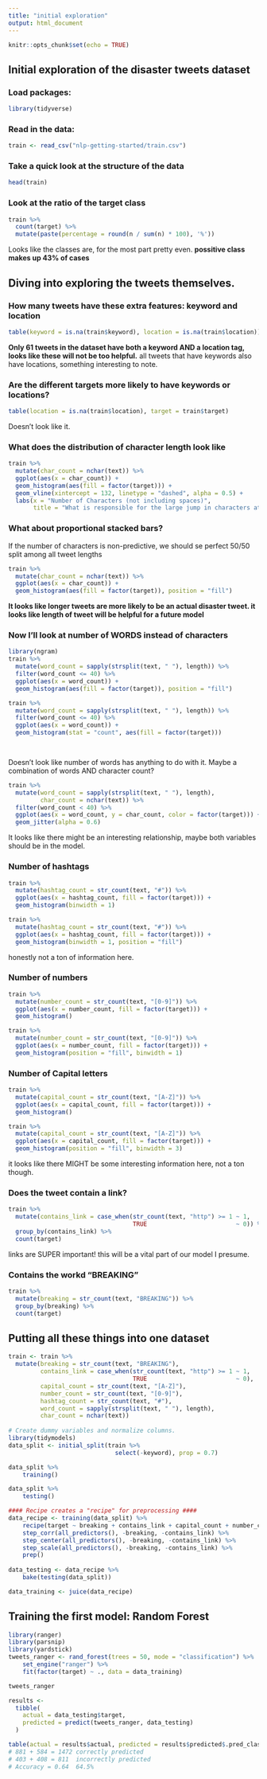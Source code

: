 ```yaml
---
title: "initial exploration"
output: html_document
---
```


```r
knitr::opts_chunk$set(echo = TRUE)
```

## Initial exploration of the disaster tweets dataset

### Load packages:
```r
library(tidyverse)
```



### Read in the data: 
```r
train <- read_csv("nlp-getting-started/train.csv")
```

### Take a quick look at the structure of the data
```r
head(train)
```


### Look at the ratio of the target class 
```r
train %>%
  count(target) %>%
  mutate(paste(percentage = round(n / sum(n) * 100), '%'))

```
Looks like the classes are, for the most part pretty even. **possitive class makes up 43% of cases**



## Diving into exploring the tweets themselves. 
### How many tweets have these extra features: keyword and location
```r
table(keyword = is.na(train$keyword), location = is.na(train$location))
```
**Only 61 tweets in the dataset have both a keyword AND a location tag, looks like these will not be too helpful.** all tweets that have keywords also have locations, something interesting to note. 

### Are the different targets more likely to have keywords or locations?
```r
table(location = is.na(train$location), target = train$target)
```
Doesn't look like it.

### What does the distribution of character length look like
```r
train %>%
  mutate(char_count = nchar(text)) %>%
  ggplot(aes(x = char_count)) + 
  geom_histogram(aes(fill = factor(target))) + 
  geom_vline(xintercept = 132, linetype = "dashed", alpha = 0.5) + 
  labs(x = "Number of Characters (not including spaces)",
       title = "What is responsible for the large jump in characters at 132?")
```
### What about proportional stacked bars?
If the number of characters is non-predictive, we should se perfect 50/50 split among all tweet lengths
```r
train %>%
  mutate(char_count = nchar(text)) %>%
  ggplot(aes(x = char_count)) + 
  geom_histogram(aes(fill = factor(target)), position = "fill")

```
**It looks like longer tweets are more likely to be an actual disaster tweet. it looks like length of tweet will be helpful for a future model ** 


### Now I'll look at number of WORDS instead of characters 
```r
library(ngram)
train %>%
  mutate(word_count = sapply(strsplit(text, " "), length)) %>%
  filter(word_count <= 40) %>%
  ggplot(aes(x = word_count)) + 
  geom_histogram(aes(fill = factor(target)), position = "fill")

train %>%
  mutate(word_count = sapply(strsplit(text, " "), length)) %>%
  filter(word_count <= 40) %>%
  ggplot(aes(x = word_count)) + 
  geom_histogram(stat = "count", aes(fill = factor(target)))

 

```

Doesn't look like number of words has anything to do with it. Maybe a combination of words AND character count?

```r
train %>%
  mutate(word_count = sapply(strsplit(text, " "), length),
         char_count = nchar(text)) %>%
  filter(word_count < 40) %>%
  ggplot(aes(x = word_count, y = char_count, color = factor(target))) + 
  geom_jitter(alpha = 0.6)
```
It looks like there might be an interesting relationship, maybe both variables should be in the model. 

### Number of hashtags 
```r
train %>%
  mutate(hashtag_count = str_count(text, "#")) %>%
  ggplot(aes(x = hashtag_count, fill = factor(target))) + 
  geom_histogram(binwidth = 1)

train %>%
  mutate(hashtag_count = str_count(text, "#")) %>%
  ggplot(aes(x = hashtag_count, fill = factor(target))) + 
  geom_histogram(binwidth = 1, position = "fill")
```
honestly not a ton of information here.

### Number of numbers 
```r
train %>%
  mutate(number_count = str_count(text, "[0-9]")) %>%
  ggplot(aes(x = number_count, fill = factor(target))) + 
  geom_histogram()

train %>%
  mutate(number_count = str_count(text, "[0-9]")) %>%
  ggplot(aes(x = number_count, fill = factor(target))) + 
  geom_histogram(position = "fill", binwidth = 1)
```

### Number of Capital letters 
```r
train %>%
  mutate(capital_count = str_count(text, "[A-Z]")) %>%
  ggplot(aes(x = capital_count, fill = factor(target))) + 
  geom_histogram() 

train %>%
  mutate(capital_count = str_count(text, "[A-Z]")) %>%
  ggplot(aes(x = capital_count, fill = factor(target))) + 
  geom_histogram(position = "fill", binwidth = 3) 
```
it looks like there MIGHT be some interesting information here, not a ton though. 


### Does the tweet contain a link? 
```r
train %>%
  mutate(contains_link = case_when(str_count(text, "http") >= 1 ~ 1,
                                   TRUE                         ~ 0)) %>%
  group_by(contains_link) %>%
  count(target)


```
links are SUPER important! this will be a vital part of our model I presume. 


### Contains the workd "BREAKING"
```r
train %>%
  mutate(breaking = str_count(text, "BREAKING")) %>%
  group_by(breaking) %>%
  count(target)

```

## Putting all these things into one dataset 
```r

train <- train %>%
  mutate(breaking = str_count(text, "BREAKING"),
         contains_link = case_when(str_count(text, "http") >= 1 ~ 1,
                                   TRUE                         ~ 0),
         capital_count = str_count(text, "[A-Z]"),
         number_count = str_count(text, "[0-9]"),
         hashtag_count = str_count(text, "#"),
         word_count = sapply(strsplit(text, " "), length),
         char_count = nchar(text))
  
# Create dummy variables and normalize columns.
library(tidymodels)
data_split <- initial_split(train %>%
                              select(-keyword), prop = 0.7)

data_split %>%  
    training()

data_split %>%
    testing()

#### Recipe creates a "recipe" for preprocessing ####
data_recipe <- training(data_split) %>%                
    recipe(target ~ breaking + contains_link + capital_count + number_count + hashtag_count) %>% 
    step_corr(all_predictors(), -breaking, -contains_link) %>%                
    step_center(all_predictors(), -breaking, -contains_link) %>% 
    step_scale(all_predictors(), -breaking, -contains_link) %>%   
    prep()
  
data_testing <- data_recipe %>%
    bake(testing(data_split))

data_training <- juice(data_recipe)
```

## Training the first model: Random Forest
```r
library(ranger)
library(parsnip)
library(yardstick)
tweets_ranger <- rand_forest(trees = 50, mode = "classification") %>%   
    set_engine("ranger") %>%                               
    fit(factor(target) ~ ., data = data_training) 

tweets_ranger

results <-
  tibble(
    actual = data_testing$target,
    predicted = predict(tweets_ranger, data_testing)
  )

table(actual = results$actual, predicted = results$predicted$.pred_class)
# 881 + 584 = 1472 correctly predicted 
# 403 + 408 = 811  incorrectly predicted 
# Accuracy = 0.64  64.5%


```



